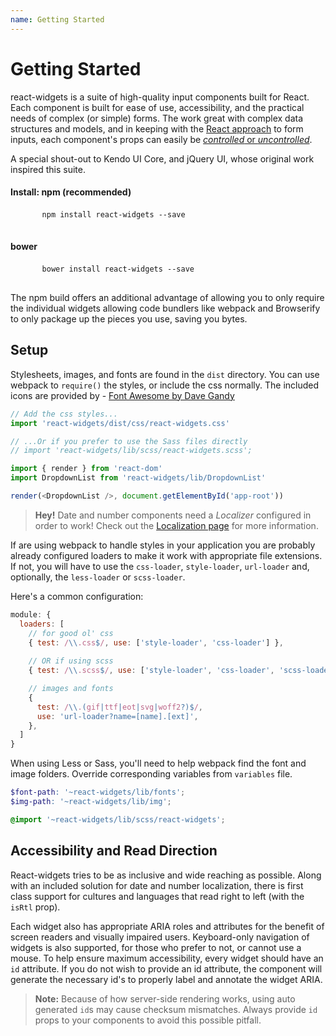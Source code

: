 ```yaml
---
name: Getting Started
---
```




# Getting Started

react-widgets is a suite of high-quality input components built for React. Each component is built for ease of use,
accessibility, and the practical needs of complex (or simple) forms. The work great with complex data
structures and models, and in keeping with the [React approach](http://facebook.github.io/react/docs/forms.html#controlled-components) to form inputs,
each component's props can easily be [_controlled_ or _uncontrolled_](/react-widgets/controllables/).

A special shout-out to Kendo UI Core, and jQuery UI, whose original work inspired this suite.

<div className="row">
  <div className="col-sm-6">
    <h4>Install: npm (recommended)</h4>
    <pre>
      <code>npm install react-widgets --save</code>
    </pre>
  </div>
  <div className="col-sm-6">
    <h4>bower</h4>
    <pre>
      <code>bower install react-widgets --save</code>
    </pre>
  </div>
</div>

The npm build offers an additional advantage of allowing you to only require the individual widgets allowing code
bundlers like webpack and Browserify to only package up the pieces you use, saving you bytes.

## Setup

Stylesheets, images, and fonts are found in the `dist` directory. You can use webpack to `require()` the styles,
or include the css normally. The included icons are provided by - [Font Awesome by Dave Gandy](http://fontawesome.io)

```js
// Add the css styles...
import 'react-widgets/dist/css/react-widgets.css'

// ...Or if you prefer to use the Sass files directly
// import 'react-widgets/lib/scss/react-widgets.scss';

import { render } from 'react-dom'
import DropdownList from 'react-widgets/lib/DropdownList'

render(<DropdownList />, document.getElementById('app-root'))
```

> **Hey!** Date and number components need a _Localizer_ configured in order to work!
> Check out the [Localization page](../localization/) for more information.

If are using webpack to handle styles in your application you are probably already configured
loaders to make it work with appropriate file extensions. If not, you will have to use
the `css-loader`, `style-loader`, `url-loader` and, optionally, the `less-loader` or
`scss-loader`.

Here's a common configuration:

```js
module: {
  loaders: [
    // for good ol' css
    { test: /\\.css$/, use: ['style-loader', 'css-loader'] },
    
    // OR if using scss
    { test: /\\.scss$/, use: ['style-loader', 'css-loader', 'scss-loader'] },

    // images and fonts
    {
      test: /\\.(gif|ttf|eot|svg|woff2?)$/,
      use: 'url-loader?name=[name].[ext]',
    },
  ]
}
```

When using Less or Sass, you'll need to help webpack find the font and image folders.
Override corresponding variables from `variables` file.

```scss
$font-path: '~react-widgets/lib/fonts';
$img-path: '~react-widgets/lib/img';

@import '~react-widgets/lib/scss/react-widgets';
```

## Accessibility and Read Direction

React-widgets tries to be as inclusive and wide reaching as possible. Along with an included solution for
date and number localization, there is first class support for cultures and languages that read
right to left (with the `isRtl` prop).

Each widget also has appropriate ARIA roles and attributes for the benefit of screen readers and visually
impaired users. Keyboard-only navigation of widgets is also supported, for those who prefer to not,
or cannot use a mouse. To help ensure maximum accessibility, every widget should have
an `id` attribute. If you do not wish to provide an id attribute, the component will generate
the necessary id's to properly label and annotate the widget ARIA.

> **Note:** Because of how server-side rendering works, using auto generated `id`s may
> cause checksum mismatches. Always provide `id` props to your components to avoid this possible pitfall.
